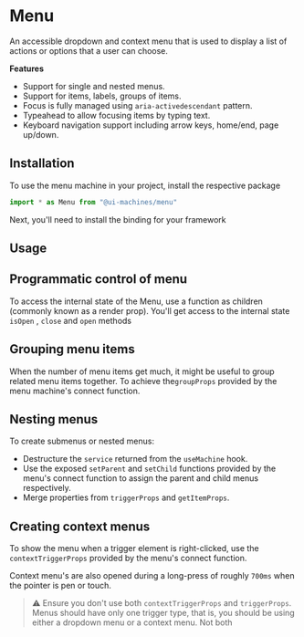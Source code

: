 # Menu

An accessible dropdown and context menu that is used to display a list of
actions or options that a user can choose.

**Features**

- Support for single and nested menus.
- Support for items, labels, groups of items.
- Focus is fully managed using `aria-activedescendant` pattern.
- Typeahead to allow focusing items by typing text.
- Keyboard navigation support including arrow keys, home/end, page up/down.

## Installation

To use the menu machine in your project, install the respective package

<InstallSnippet package="@ui-machines/menu" />

```jsx
import * as Menu from "@ui-machines/menu"
```

Next, you'll need to install the binding for your framework

<CodeSnippet id="menu/installation.mdx" />

## Usage

<CodeSnippet id="menu/basic-usage.mdx" />

## Programmatic control of menu

To access the internal state of the Menu, use a function as children (commonly
known as a render prop). You'll get access to the internal state `isOpen` ,
`close` and `open` methods

<CodeSnippet id="menu/programmatic-control.mdx" />

## Grouping menu items

When the number of menu items get much, it might be useful to group related menu
items together. To achieve the`groupProps` provided by the menu machine's
connect function.

<CodeSnippet id="menu/grouping-items.mdx" />

## Nesting menus

To create submenus or nested menus:

- Destructure the `service` returned from the `useMachine` hook.
- Use the exposed `setParent` and `setChild` functions provided by the menu's
  connect function to assign the parent and child menus respectively.
- Merge properties from `triggerProps` and `getItemProps`.

<CodeSnippet id="menu/nested-menus.mdx" />

## Creating context menus

To show the menu when a trigger element is right-clicked, use the
`contextTriggerProps` provided by the menu's connect function.

Context menu's are also opened during a long-press of roughly `700ms` when the
pointer is pen or touch.

<CodeSnippet id="menu/context-menus.mdx" />

> ⚠️ Ensure you don't use both `contextTriggerProps` and `triggerProps`. Menus
> should have only one trigger type, that is, you should be using either a
> dropdown menu or a context menu. Not both
